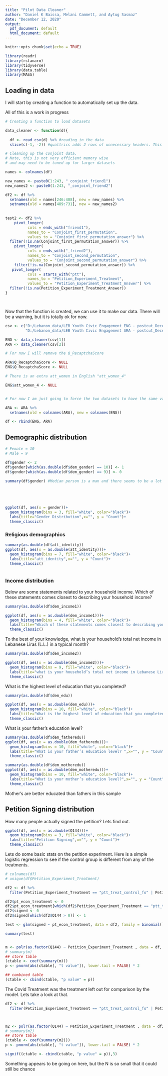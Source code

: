 ```yaml
---
title: "Pilot Data Cleaner"
author: "Daniel K Baissa, Melani Cammett, and Aytug Sasmaz"
date: "December 12, 2020"
output:
  pdf_document: default
  html_document: default
---
```


```r
knitr::opts_chunk$set(echo = TRUE)

library(readr)
library(rstanarm)
library(tidyverse)
library(data.table)
library(MASS)
```

## Loading in data

I will start by creating a function to automatically set up the data.

All of this is a work in progress
```r
# Creating a function to load datasets

data_cleaner <- function(d){
 
  df <- read_csv(d) %>% #reading in the data
  slice(c(-1, -2)) #qualtrics adds 2 rows of unnecessary headers. This removes them.

# Cleaning up the conjoint data. 
# Note, this is not very efficient memory wise 
# and may need to be tuned up for larger datasets

names <- colnames(df)

new_names <- paste0(1:243, "_conjoint_friend1")
new_names2 <- paste0(1:243, "_conjoint_friend2")

df2 <- df %>% 
  setnames(old = names[246:488], new = new_names) %>%
  setnames(old = names[489:731], new = new_names2)
    
  
test2 <- df2 %>%  
    pivot_longer(
          cols = ends_with("friend1"),
          names_to = "Conjoint_first_permutation",
          values_to = "Conjoint_first_permutation_answer") %>%
  filter(!is.na(Conjoint_first_permutation_answer)) %>%  
    pivot_longer(
          cols = ends_with("_friend2"),
          names_to = "Conjoint_second_permutation",
          values_to = "Conjoint_second_permutation_answer") %>%
    filter(!is.na(Conjoint_second_permutation_answer)) %>%
   pivot_longer(
          cols = starts_with("ptt"),
          names_to = "Petition_Experiment_Treatment",
          values_to = "Petition_Experiment_Treatment_Answer") %>%
  filter(!is.na(Petition_Experiment_Treatment_Answer))
}




```


Now that the function is created, we can use it to make our data.
There will be a warning, but it is totally ok for now.

```r

csv <- c("D:/Lebanon_data/LEB Youth Civic Engagement ENG - postcut_December 11, 2020_21.29.csv",
         "D:/Lebanon_data/LEB Youth Civic Engagement ARA - postcut_December 11, 2020_22.09.csv")

ENG <- data_cleaner(csv[1])
ARA <- data_cleaner(csv[2])

# For now I will remove the Q_RecaptchaScore

ARA$Q_RecaptchaScore <- NULL
ENG$Q_RecaptchaScore <- NULL

# There is an extra att_women in English "att_women_4"

ENG$att_women_4 <- NULL


# For now I am just going to force the two datasets to have the same variable names

ARA <- ARA %>% 
  setnames(old = colnames(ARA), new = colnames(ENG)) 

df <- rbind(ENG, ARA)

```

## Demographic distribution 

```r

# Female = 10
# Male = 9

df$gender <- 2
df$gender[which(as.double(df$dem_gender) == 10)] <- 1
df$gender[which(as.double(df$dem_gender) == 9)] <- 0

summary(df$gender) #Median person is a man and there seems to be a lot more men






```

```r

ggplot(df, aes(x = gender))+
  geom_histogram(bins = 3, fill="white", color="black")+
  labs(title="Gender Distribution",x="", y = "Count")+
  theme_classic()

```

### Religious demographics

```r
summary(as.double(df$att_identity))
ggplot(df, aes(x = as.double(att_identity)))+
  geom_histogram(bins = 7, fill="white", color="black")+
  labs(title="att_identity",x="", y = "Count")+
  theme_classic()

```

```r

```


### Income distribution

Below are some statements related to your household income. Which of these statements comes closest to describing your household income?
```r
summary(as.double(df$dem_income1))


```
```r
ggplot(df, aes(x = as.double(dem_income1)))+
  geom_histogram(bins = 4, fill="white", color="black")+
  labs(title="Which of these statements comes closest to describing your household income?",x="", y = "Count")+
  theme_classic()

```
To the best of your knowledge, what is your household’s total net income in Lebanese Liras (L.L.) in a typical month? 

```r
summary(as.double(df$dem_income2))


```
```r
ggplot(df, aes(x = as.double(dem_income2)))+
  geom_histogram(bins = 9, fill="white", color="black")+
  labs(title="what is your household’s total net income in Lebanese Liras (L.L.) in a typical month?",x="", y = "Count")+
  theme_classic()

```


What is the highest level of education that you completed?

```r
summary(as.double(df$dem_edu))

```
```r
ggplot(df, aes(x = as.double(dem_edu)))+
  geom_histogram(bins = 10, fill="white", color="black")+
  labs(title="What is the highest level of education that you completed?",x="", y = "Count")+
  theme_classic()

```

What is your father’s education level? 

```r
summary(as.double(df$dem_fatheredu))
ggplot(df, aes(x = as.double(dem_fatheredu)))+
  geom_histogram(bins = 10, fill="white", color="black")+
  labs(title="What is your father’s education level? ",x="", y = "Count")+
  theme_classic()

```


```r

summary(as.double(df$dem_motheredu))
ggplot(df, aes(x = as.double(dem_motheredu)))+
  geom_histogram(bins = 10, fill="white", color="black")+
  labs(title="What is your mother’s education level?",x="", y = "Count")+
  theme_classic()

```

Mother's are better educated than fathers in this sample

## Petition Signing distribution 

How many people actually signed the petition?
Lets find out. 

```r

ggplot(df, aes(x = as.double(Q144)))+
  geom_histogram(bins = 3, fill="white", color="black")+
  labs(title="Petition Signing",x="", y = "Count")+
  theme_classic()

```

Lets do some basic stats on the petition experiment. 
Here is a simple logistic regression to see if the control group is different from any of the treatments. 

```r

# colnames(df)
# unique(df$Petition_Experiment_Treatment)

df2 <- df %>% 
  filter(Petition_Experiment_Treatment == "ptt_treat_control_fo" | Petition_Experiment_Treatment == "ptt_treat_eco_foll") 

df2$pt_econ_treatment <- 0
df2$pt_econ_treatment[which(df2$Petition_Experiment_Treatment == "ptt_treat_eco_foll")] <- 1
df2$signed <- 0
df2$signed[which(df2$Q144 > 0)] <- 1

test <- glm(signed ~ pt_econ_treatment, data = df2, family = binomial())

summary(test)



```


```r
m <- polr(as.factor(Q144) ~ Petition_Experiment_Treatment , data = df, Hess=TRUE)
# summary(m)
## store table
(ctable <- coef(summary(m)))
p <- pnorm(abs(ctable[, "t value"]), lower.tail = FALSE) * 2

```

```r
## combined table
(ctable <- cbind(ctable, "p value" = p))
```


The Covid Treatment was the treatment left out for comparison by the model. Lets take a look at that.

```r
df2 <- df %>%
  filter(Petition_Experiment_Treatment == "ptt_treat_control_fo" | Petition_Experiment_Treatment == "ptt_cont_foll")



m2 <- polr(as.factor(Q144) ~ Petition_Experiment_Treatment , data = df2, Hess=TRUE)
# summary(m2)
## store table
(ctable <- coef(summary(m2)))
p <- pnorm(abs(ctable[, "t value"]), lower.tail = FALSE) * 2

```

```r
signif((ctable <- cbind(ctable, "p value" = p)),3)
```

Something appears to be going on here, but the N is so small that it could still be chance
